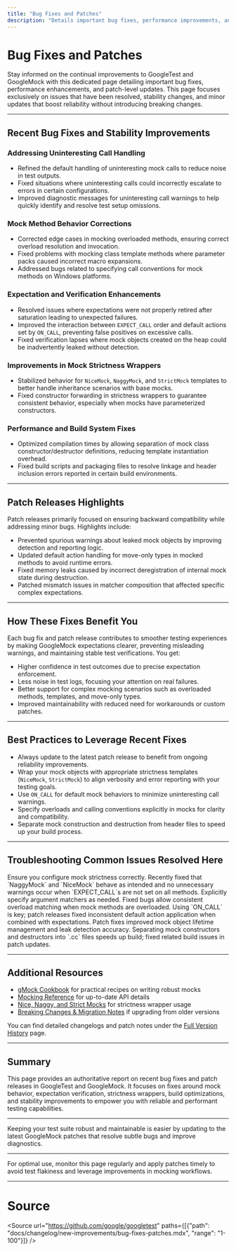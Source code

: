 ```yaml
---
title: "Bug Fixes and Patches"
description: "Details important bug fixes, performance improvements, and patch releases. Keeps users informed about resolved issues, stability enhancements, and minor updates affecting the reliability of GoogleTest and GoogleMock."
---
```


# Bug Fixes and Patches

Stay informed on the continual improvements to GoogleTest and GoogleMock with this dedicated page detailing important bug fixes, performance enhancements, and patch-level updates. This page focuses exclusively on issues that have been resolved, stability changes, and minor updates that boost reliability without introducing breaking changes.

---

## Recent Bug Fixes and Stability Improvements

### Addressing Uninteresting Call Handling
- Refined the default handling of uninteresting mock calls to reduce noise in test outputs.
- Fixed situations where uninteresting calls could incorrectly escalate to errors in certain configurations.
- Improved diagnostic messages for uninteresting call warnings to help quickly identify and resolve test setup omissions.

### Mock Method Behavior Corrections
- Corrected edge cases in mocking overloaded methods, ensuring correct overload resolution and invocation.
- Fixed problems with mocking class template methods where parameter packs caused incorrect macro expansions.
- Addressed bugs related to specifying call conventions for mock methods on Windows platforms.

### Expectation and Verification Enhancements
- Resolved issues where expectations were not properly retired after saturation leading to unexpected failures.
- Improved the interaction between `EXPECT_CALL` order and default actions set by `ON_CALL`, preventing false positives on excessive calls.
- Fixed verification lapses where mock objects created on the heap could be inadvertently leaked without detection.

### Improvements in Mock Strictness Wrappers
- Stabilized behavior for `NiceMock`, `NaggyMock`, and `StrictMock` templates to better handle inheritance scenarios with base mocks.
- Fixed constructor forwarding in strictness wrappers to guarantee consistent behavior, especially when mocks have parameterized constructors.

### Performance and Build System Fixes
- Optimized compilation times by allowing separation of mock class constructor/destructor definitions, reducing template instantiation overhead.
- Fixed build scripts and packaging files to resolve linkage and header inclusion errors reported in certain build environments.

---

## Patch Releases Highlights

Patch releases primarily focused on ensuring backward compatibility while addressing minor bugs. Highlights include:

- Prevented spurious warnings about leaked mock objects by improving detection and reporting logic.
- Updated default action handling for move-only types in mocked methods to avoid runtime errors.
- Fixed memory leaks caused by incorrect deregistration of internal mock state during destruction.
- Patched mismatch issues in matcher composition that affected specific complex expectations.

---

## How These Fixes Benefit You

Each bug fix and patch release contributes to smoother testing experiences by making GoogleMock expectations clearer, preventing misleading warnings, and maintaining stable test verifications. You get:

- Higher confidence in test outcomes due to precise expectation enforcement.
- Less noise in test logs, focusing your attention on real failures.
- Better support for complex mocking scenarios such as overloaded methods, templates, and move-only types.
- Improved maintainability with reduced need for workarounds or custom patches.

---

## Best Practices to Leverage Recent Fixes

- Always update to the latest patch release to benefit from ongoing reliability improvements.
- Wrap your mock objects with appropriate strictness templates (`NiceMock`, `StrictMock`) to align verbosity and error reporting with your testing goals.
- Use `ON_CALL` for default mock behaviors to minimize uninteresting call warnings.
- Specify overloads and calling conventions explicitly in mocks for clarity and compatibility.
- Separate mock construction and destruction from header files to speed up your build process.

---

## Troubleshooting Common Issues Resolved Here

<AccordionGroup title="Common Issues Addressed in Recent Fixes">
<Accordion title="Uninteresting Calls Printing Warnings or Errors Unexpectedly">
Ensure you configure mock strictness correctly. Recently fixed that `NaggyMock` and `NiceMock` behave as intended and no unnecessary warnings occur when `EXPECT_CALL`s are not set on all methods.
</Accordion>
<Accordion title="Mock Method Overload Resolution Fails">
Explicitly specify argument matchers as needed. Fixed bugs allow consistent overload matching when mock methods are overloaded.
</Accordion>
<Accordion title="Default Actions Not Applied Consistently">
Using `ON_CALL` is key; patch releases fixed inconsistent default action application when combined with expectations.
</Accordion>
<Accordion title="Leaks Detected in Tests Despite Proper Cleanup">
Patch fixes improved mock object lifetime management and leak detection accuracy.
</Accordion>
<Accordion title="Slow Compilation Times">
Separating mock constructors and destructors into `.cc` files speeds up build; fixed related build issues in patch updates.
</Accordion>
</AccordionGroup>

---

## Additional Resources

- [gMock Cookbook](https://google.github.io/googletest/gmock_cook_book.html) for practical recipes on writing robust mocks
- [Mocking Reference](https://google.github.io/googletest/reference/mocking.html) for up-to-date API details
- [Nice, Naggy, and Strict Mocks](https://google.github.io/googletest/reference/mocking.html#NiceMock) for strictness wrapper usage
- [Breaking Changes & Migration Notes](https://google.github.io/googletest/changelog/upgrade-guidance/breaking-changes.html) if upgrading from older versions

You can find detailed changelogs and patch notes under the [Full Version History](https://google.github.io/googletest/changelog/version-history/full-version-history.html) page.

---

## Summary
This page provides an authoritative report on recent bug fixes and patch releases in GoogleTest and GoogleMock. It focuses on fixes around mock behavior, expectation verification, strictness wrappers, build optimizations, and stability improvements to empower you with reliable and performant testing capabilities.

---

<Check>
Keeping your test suite robust and maintainable is easier by updating to the latest GoogleMock patches that resolve subtle bugs and improve diagnostics.
</Check>

---

<Info>
For optimal use, monitor this page regularly and apply patches timely to avoid test flakiness and leverage improvements in mocking workflows.
</Info>

---

# Source
<Source url="https://github.com/google/googletest" paths={[{"path": "docs/changelog/new-improvements/bug-fixes-patches.mdx", "range": "1-100"}]} />